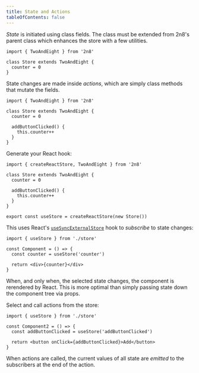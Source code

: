 ```yaml
---
title: State and Actions
tableOfContents: false
---
```


_State_ is initiated using class fields. The class must be extended from 2n8's
parent class which enhances the store with a few utilities.

```tsx title="store.ts"
import { TwoAndEight } from '2n8'

class Store extends TwoAndEight {
  counter = 0
}
```

State changes are made inside _actions_, which are simply class methods that
mutate the fields.

```tsx title="store.ts" {6-8}
import { TwoAndEight } from '2n8'

class Store extends TwoAndEight {
  counter = 0

  addButtonClicked() {
    this.counter++
  }
}
```

Generate your React hook:

```tsx title="store.ts" {11} /{ (createReactStore)/
import { createReactStore, TwoAndEight } from '2n8'

class Store extends TwoAndEight {
  counter = 0

  addButtonClicked() {
    this.counter++
  }
}

export const useStore = createReactStore(new Store())
```

This uses React's
[`useSyncExternalStore`](https://react.dev/reference/react/useSyncExternalStore)
hook to _subscribe_ to state changes:

```tsx title="Component.tsx"
import { useStore } from './store'

const Component = () => {
  const counter = useStore('counter')

  return <div>{counter}</div>
}
```

When, and only when, the selected state changes, the component is rerendered by
React. This is more optimal than simply passing state down the component tree
via props.

Select and call actions from the store:

```tsx title="Component2.tsx"
import { useStore } from './store'

const Component2 = () => {
  const addButtonClicked = useStore('addButtonClicked')

  return <button onClick={addButtonClicked}>Add</button>
}
```

When actions are called, the current values of all state are _emitted_ to the
subscribers at the end of the action.
